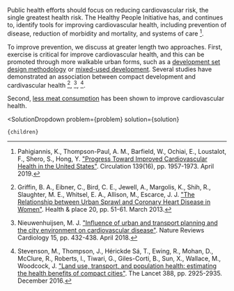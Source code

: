 

Public health efforts should focus on reducing cardiovascular risk, the single greatest health risk. The Healthy People Initiative has, and continues to, identify tools for improving cardiovascular health, including prevention of disease, reduction of morbidity and mortality, and systems of care [^"15"].

To improve prevention, we discuss at greater length two approaches. First, exercise is critical for improve cardiovascular health, and this can be promoted through more walkable urban forms, such as a [development set design methodology](http://urbancruiseship.org/solution/cities/development_sets) or [mixed-used development](http://urbancruiseship.org/solution/cities/cities_pedestrian). Several studies have demonstrated an association between compact development and cardivascular health [^"8"], [^"14"], [^"19"].

Second, [less meat consumption](http://urbancruiseship.org/solution/foodwater/diet_health) has been shown to improve cardiovascular health.

[^"8"]: Griffin, B. A., Eibner, C., Bird, C. E., Jewell, A., Margolis, K., Shih, R., Slaughter, M. E., Whitsel, E. A., Allison, M., Escarce, J. J. ["The Relationship between Urban Sprawl and Coronary Heart Disease in Women"](https://www.ncbi.nlm.nih.gov/pmc/articles/PMC3594054/). Health & place 20, pp. 51-61. March 2013.

[^"14"]: Nieuwenhuijsen, M. J. ["Influence of urban and transport planning and the city environment on cardiovascular disease"](https://www.nature.com/articles/s41569-018-0003-2). Nature Reviews Cardiology 15, pp. 432-438. April 2018.

[^"15"]: Pahigiannis, K., Thompson-Paul, A. M., Barfield, W., Ochiai, E., Loustalot, F., Shero, S., Hong, Y. ["Progress Toward Improved Cardiovascular Health in the United States"](https://www.ncbi.nlm.nih.gov/pmc/articles/PMC8428048/). Circulation 139(16), pp. 1957-1973. April 2019.

[^"19"]: Stevenson, M., Thompson, J., Hérickde Sá, T., Ewing, R., Mohan, D., McClure, R., Roberts, I., Tiwari, G., Giles-Corti, B., Sun, X., Wallace, M., Woodcock, J. ["Land use, transport, and population health: estimating the health benefits of compact cities"](https://www.sciencedirect.com/science/article/abs/pii/S0140673616300678). The Lancet 388, pp. 2925-2935. December 2016.

  <SolutionDropdown 
    problem={problem} 
    solution={solution}
  >
    {children}
  </SolutionDropdown>